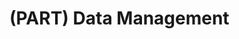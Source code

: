 # (PART) Data Management {-}

<!-- This Rmd just creates a part heading in the table of contents -->
